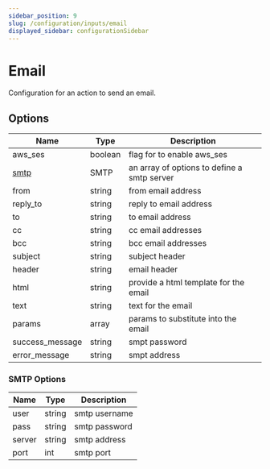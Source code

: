 ```yaml
---
sidebar_position: 9
slug: /configuration/inputs/email
displayed_sidebar: configurationSidebar
---
```


# Email

Configuration for an action to send an email.

## Options

| Name                  | Type    | Description                                 |
| --------------------- | ------- | ------------------------------------------- |
| aws_ses               | boolean | flag for to enable aws_ses                  |
| [smtp](#smtp-options) | SMTP    | an array of options to define a smtp server |
| from                  | string  | from email address                          |
| reply_to              | string  | reply to email address                      |
| to                    | string  | to email address                            |
| cc                    | string  | cc email addresses                          |
| bcc                   | string  | bcc email addresses                         |
| subject               | string  | subject header                              |
| header                | string  | email header                                |
| html                  | string  | provide a html template for the email       |
| text                  | string  | text for the email                          |
| params                | array   | params to substitute into the email         |
| success_message       | string  | smpt password                               |
| error_message         | string  | smpt address                                |

### SMTP Options

| Name   | Type   | Description   |
| ------ | ------ | ------------- |
| user   | string | smtp username |
| pass   | string | smtp password |
| server | string | smtp address  |
| port   | int    | smtp port     |
